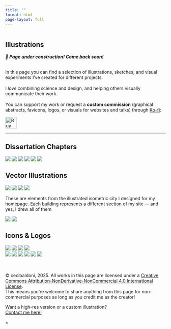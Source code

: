 ```yaml
---
title: ""
format: html
page-layout: full
---
```


::: {.page-icon}
<img src="img/icons/illustrations.svg" alt="" aria-hidden="true">
:::

## Illustrations

***📢  Page under construction! Come back soon! ***
<br><br>

In this page you can find a selection of illustrations, sketches, and visual experiments I've created for different projects.
<br><br>
I *love* combining science and design, and helping others visually communicate their work. 
<br><br>
You can support my work or request a **custom commission** (graphical abstracts, favicons, logos, or visuals for websites and talks) through [Ko-fi](https://ko-fi.com/cecibaldoni):

```{=html}
<a href='https://ko-fi.com/cecibaldoni' target='_blank'>
  <img height='36' style='border:0px;height:36px;' src='https://storage.ko-fi.com/cdn/kofi5.png?v=3' border='0' alt='Buy Me a Coffee at ko-fi.com' />
</a>
```
---

## Dissertation Chapters

```{=html}
<div class="modular-gallery">
  <img src="img/illustrations/chap1.png" class="tile small">
  <img src="img/illustrations/chap2.png" class="tile small">
  <img src="img/illustrations/chap3.png" class="tile small">
  <img src="img/illustrations/front-page.png" class="tile big">
  <img src="img/illustrations/chap4.png" class="tile small">
  <img src="img/illustrations/generaldisc.png" class="tile small">
</div>
```

## Vector Illustrations
```{=html}
<div class="modular-gallery">
  <img src="img/illustrations/animals.png" class="tile small">
  <img src="img/illustrations/hering-shrews.png" class="tile big">
  <img src="img/illustrations/funkyanimals.png" class="tile small">
  <img src="img/illustrations/lady.png" class="tile big">
</div>
```

These are elements from the illustrated isometric city I designed for my homepage.
Each building represents a different section of my site — and yes, I drew all of them

```{=html}
<div class="modular-gallery">
  <img src="img/illustrations/city-details.png" class="tile big">
  <img src="img/illustrations/buildings-details.png" class="tile big">
</div>
```


## Icons & Logos
```{=html}
<div class="micro-gallery">
  <img src="img/illustrations/cognition.png" class="tile micro">
  <img src="img/illustrations/brain.png" class="tile micro">
  <img src="img/illustrations/microstructure.png" class="tile micro">
  <img src="img/illustrations/cage.png" class="tile micro">
</div>

<div class="micro-gallery">
  <img src="img/illustrations/join1.svg" class="tile micro">
  <img src="img/illustrations/join2.svg" class="tile micro">
  <img src="img/illustrations/join3.svg" class="tile micro">
  <img src="img/illustrations/join4.svg" class="tile micro">
  <img src="img/illustrations/join5.svg" class="tile micro">
  <img src="img/illustrations/join6.svg" class="tile micro">
</div>
```



<br><br>
© cecibaldoni, 2025. All works in this page are licensed under a [Creative Commons Attribution-NonDerivative-NonCommercial 4.0 International License](https://creativecommons.org/licenses/by-nc-nd/4.0). <br> This means you’re welcome to share anything from this page for non-commercial purposes as long as you credit me as the creator!

<div id="img-popup" class="img-popup hidden">
  <p>
    Want a high-res version or a custom illustration?<br>
    <a href="contact.qmd">Contact me here️!</a>
  </p>
  <span class="close-popup">×</span>
</div>

<script>
  const popup = document.getElementById("img-popup");
  const closeBtn = document.querySelector(".close-popup");

  document.addEventListener("contextmenu", function(e) {
    if (e.target.tagName === "IMG") {
      e.preventDefault();
      popup.classList.remove("hidden");
    }
  });

  closeBtn.addEventListener("click", function() {
    popup.classList.add("hidden");
  });

  document.addEventListener("click", function(e) {
    if (!popup.contains(e.target)) {
      popup.classList.add("hidden");
    }
  });
</script>
